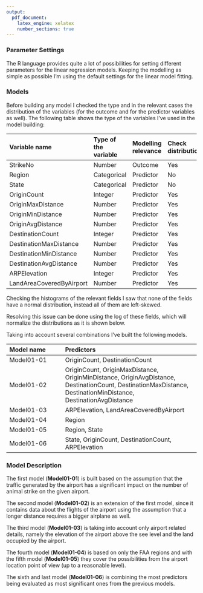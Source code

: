 ```yaml
---
output:
  pdf_document:
    latex_engine: xelatex
    number_sections: true
---
```


### Parameter Settings

The R language provides quite a lot of possibilities for setting different parameters for the linear regression models. Keeping the modelling as simple as possible I'm using the default settings for the linear model fitting.

### Models

Before building any model I checked the type and in the relevant cases the distribution of the variables (for the outcome and for the predictor variables as well). The following table shows the type of the variables I've used in the model building:

| Variable name   | Type of the variable | Modelling relevance | Check distribution |
|:----------------|:---------------------|:--------------------|:-------------------|
|StrikeNo|Number|Outcome|Yes|
|Region|Categorical|Predictor|No|
|State|Categorical|Predictor|No|
|OriginCount|Integer|Predictor|Yes|
|OriginMaxDistance|Number|Predictor|Yes|
|OriginMinDistance|Number|Predictor|Yes|
|OriginAvgDistance|Number|Predictor|Yes|
|DestinationCount|Integer|Predictor|Yes|
|DestinationMaxDistance|Number|Predictor|Yes|
|DestinationMinDistance|Number|Predictor|Yes|
|DestinationAvgDistance|Number|Predictor|Yes|
|ARPElevation|Integer|Predictor|Yes|
|LandAreaCoveredByAirport|Number|Predictor|Yes|

Checking the histograms of the relevant fields I saw that none of the fields have a normal distribution, instead all of them are left-skewed.

\graphicspath{ {Input/} }

\begin{multicols}{2}
\begin{center}

\includegraphics[height=60mm]{Histogram_of_StrikeNo}
\includegraphics[height=60mm]{Histogram_of_OriginCount}
\includegraphics[height=60mm]{Histogram_of_OriginMinDistance}
\includegraphics[height=60mm]{Histogram_of_OriginMaxDistance}
\includegraphics[height=60mm]{Histogram_of_OriginAvgDistance}
\includegraphics[height=60mm]{Histogram_of_DestinationCount}
\includegraphics[height=60mm]{Histogram_of_DestinationMinDistance}
\includegraphics[height=60mm]{Histogram_of_DestinationMaxDistance}
\includegraphics[height=60mm]{Histogram_of_DestinationAvgDistance}
\includegraphics[height=60mm]{Histogram_of_ARPElevation}
\includegraphics[height=60mm]{Histogram_of_LandAreaCoveredByAirport}

\end{center}
\end{multicols}

Resolving this issue can be done using the log of these fields, which will normalize the distributions as it is shown below.

\begin{multicols}{2}
\begin{center}

\includegraphics[height=60mm]{Histogram_of_log_StrikeNo}
\includegraphics[height=60mm]{Histogram_of_log_OriginCount}
\includegraphics[height=60mm]{Histogram_of_log_OriginMinDistance}
\includegraphics[height=60mm]{Histogram_of_log_OriginMaxDistance}
\includegraphics[height=60mm]{Histogram_of_log_OriginAvgDistance}
\includegraphics[height=60mm]{Histogram_of_log_DestinationCount}
\includegraphics[height=60mm]{Histogram_of_log_DestinationMinDistance}
\includegraphics[height=60mm]{Histogram_of_log_DestinationMaxDistance}
\includegraphics[height=60mm]{Histogram_of_log_DestinationAvgDistance}
\includegraphics[height=60mm]{Histogram_of_log_ARPElevation}
\includegraphics[height=60mm]{Histogram_of_log_LandAreaCoveredByAirport}

\end{center}
\end{multicols}

Taking into account several combinations I've built the following models.

| Model name   | Predictors                      |
|:-------------|:--------------------------------|
|Model01-01|OriginCount, DestinationCount|
|Model01-02|OriginCount, OriginMaxDistance, OriginMinDistance, OriginAvgDistance, DestinationCount, DestinationMaxDistance, DestinationMinDistance, DestinationAvgDistance|
|Model01-03|ARPElevation, LandAreaCoveredByAirport|
|Model01-04|Region|
|Model01-05|Region, State|
|Model01-06|State, OriginCount, DestinationCount, ARPElevation|


### Model Description

The first model (**Model01-01**) is built based on the assumption that the traffic generated by the airport has a significant impact on the number of animal strike on the given airport.

The second model (**Model01-02**) is an extension of the first model, since it contains data about the flights of the airport using the assumption that a longer distance requires a bigger airplane as well.

The third model (**Model01-03**) is taking into account only airport related details, namely the elevation of the airport above the see level and the land occupied by the airport.

The fourth model (**Model01-04**) is based on only the FAA regions and with the fifth model (**Model01-05**) they cover the possibilities from the airport location point of view (up to a reasonable level).

The sixth and last model (**Model01-06**) is combining the most predictors being evaluated as most significant ones from the previous models.



